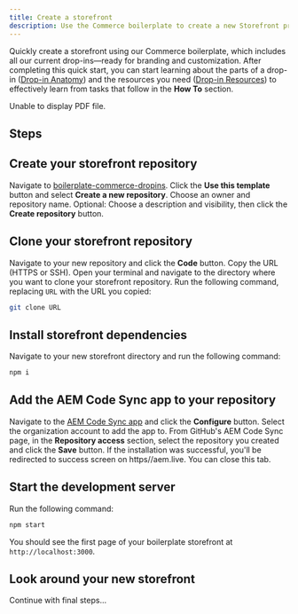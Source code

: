 ```yaml
---
title: Create a storefront
description: Use the Commerce boilerplate to create a new Storefront project with drop-ins included.
---
```



Quickly create a storefront using our Commerce boilerplate, which includes all our current drop-ins—ready for branding and customization. After completing this quick start, you can start learning about the parts of a drop-in ([Drop-in Anatomy](../dropin-anatomy)) and the resources you need ([Drop-in Resources](../dropin-resources)) to effectively learn from tasks that follow in the **How To** section.

<object data="/dropin-storefront.pdf" type="application/pdf" width="100%" height="465px">
  <p>Unable to display PDF file.</p>
</object>

## Steps

<Steps>

## Create your storefront repository

Navigate to [boilerplate-commerce-dropins](https://github.com/hlxsites/boilerplate-commerce-dropins).
Click the **Use this template** button and select **Create a new repository**.
Choose an owner and repository name. Optional: Choose a description and visibility, then click the **Create repository** button.

## Clone your storefront repository

Navigate to your new repository and click the **Code** button.
Copy the URL (HTTPS or SSH).
Open your terminal and navigate to the directory where you want to clone your storefront repository.
Run the following command, replacing `URL` with the URL you copied:

```bash
git clone URL
```

## Install storefront dependencies

Navigate to your new storefront directory and run the following command:

```bash
npm i
```

## Add the AEM Code Sync app to your repository

Navigate to the [AEM Code Sync app](https://github.com/apps/aem-code-sync) and click the **Configure** button. Select the organization account to add the app to. From GitHub's AEM Code Sync page, in the **Repository access** section, select the repository you created and click the **Save** button. If the installation was successful, you'll be redirected to success screen on https//aem.live. You can close this tab.

## Start the development server

Run the following command:

```bash
npm start
```

You should see the first page of your boilerplate storefront at `http://localhost:3000`.

## Look around your new storefront

Continue with final steps...

</Steps>
